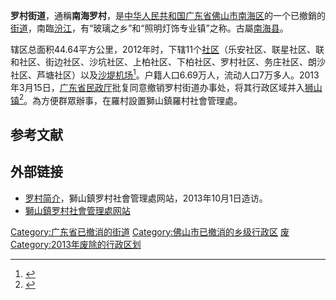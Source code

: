 '''罗村街道'''，通稱'''南海罗村'''，是[[中华人民共和国|中华人民共和国]][[广东省|广东省]][[佛山市|佛山市]][[南海区|南海区]]的一个已撤銷的[[街道_(行政区划)|街道]]，南臨[[汾江|汾江]]，有“玻璃之乡”和“照明灯饰专业镇”之称。古屬[[南海县|南海县]]。

辖区总面积44.64平方公里，2012年时，下辖11个[[社区_(行政区划)|社区]]（乐安社区、联星社区、联和社区、街边社区、沙坑社区、上柏社区、下柏社区、罗村社区、务庄社区、朗沙社区、芦塘社区）以及[[佛山沙堤機場|沙堤机场]]<ref>{{Cite web |url=http://www.stats.gov.cn/tjsj/tjbz/tjyqhdmhcxhfdm/2012/44/06/05/440605012.html|title=罗村街道 |accessdate=2018-09-21 |author= |date= |work= |publisher=国家统计局网站|language=Zh-hans }}</ref>。户籍人口6.69万人，流动人口7万多人。2013年3月15日，[[广东省民政厅|广东省民政厅]]批复同意撤销罗村街道办事处，将其行政区域并入[[狮山镇_(佛山市)|狮山镇]]<ref>{{Cite web |url=http://www.gdmz.gov.cn/gdmz/tzgg/201303/bf7faa9b7f2c4e8e82e7284dd7d20f19.shtml |title=广东省民政厅关于同意调整佛山市南海区部分镇街行政区划的批复（粤民区〔2013〕7号） |access-date=2017-09-18 |archive-url=https://web.archive.org/web/20170918064106/http://www.gdmz.gov.cn/gdmz/tzgg/201303/bf7faa9b7f2c4e8e82e7284dd7d20f19.shtml |archive-date=2017-09-18 |dead-url=yes }}</ref>。為方便群眾辦事，在羅村設置獅山鎮羅村社會管理處。

==参考文献==
{{reflist}}

==外部链接==

*[https://web.archive.org/web/20091124050529/http://www.nhluocun.gov.cn/lczc/mllc/lcjj/ 罗村简介]，獅山鎮罗村社會管理處网站，2013年10月1日造访。
*[https://web.archive.org/web/20090406005957/http://www.nhluocun.gov.cn/ 獅山鎮罗村社會管理處网站]

{{广东行政区划小作品}}
[[Category:广东省已撤消的街道|Category:广东省已撤消的街道]]
[[Category:佛山市已撤消的乡级行政区|Category:佛山市已撤消的乡级行政区]]
[[Category:南海区行政区划|废]]
[[Category:2013年废除的行政区划|Category:2013年废除的行政区划]]